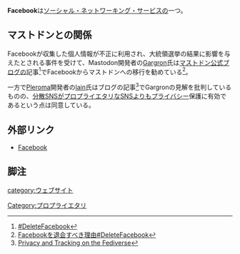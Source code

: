 {{混同|Facebook (インスタンス)}}
'''Facebook'''は[[ソーシャル・ネットワーキング・サービス]]の一つ。

==マストドンとの関係==
Facebookが収集した個人情報が不正に利用され、大統領選挙の結果に影響を与えたとされる事件を受けて、Mastodon開発者の[[Gargron]]氏は[[マストドン公式ブログ]]の記事<ref>[https://medium.com/tootsuite/deletefacebook-fafdc4090307 #DeleteFacebook]</ref>でFacebookからマストドンへの移行を勧めている<ref>[http://www.itmedia.co.jp/news/articles/1803/21/news040.html Facebookを退会すべき理由#DeleteFacebook]</ref>。

一方で[[Pleroma]]開発者の[[lain]]氏はブログの記事<ref>[https://blog.soykaf.com/post/privacy-and-tracking-on-the-fediverse/ Privacy and Tracking on the Fediverse]</ref>でGargronの見解を批判しているものの、[[分散SNS]]が[[プロプライエタリ]]なSNSよりもプライバシー保護に有効であるという点は同意している。

==外部リンク==
* [https://www.facebook.com/ Facebook]

==脚注==
<references />

[[category:ウェブサイト]]
[[Category:プロプライエタリ]]
{{DEFAULTSORT:facebook}}